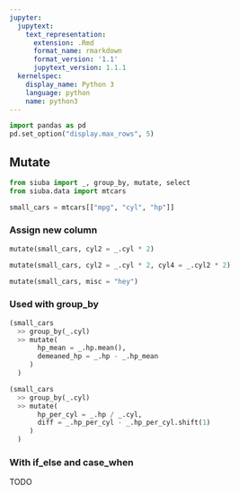 ```yaml
---
jupyter:
  jupytext:
    text_representation:
      extension: .Rmd
      format_name: rmarkdown
      format_version: '1.1'
      jupytext_version: 1.1.1
  kernelspec:
    display_name: Python 3
    language: python
    name: python3
---
```


```python
import pandas as pd
pd.set_option("display.max_rows", 5)
```

## Mutate

```python
from siuba import _, group_by, mutate, select
from siuba.data import mtcars

small_cars = mtcars[["mpg", "cyl", "hp"]]
```

### Assign new column

```python
mutate(small_cars, cyl2 = _.cyl * 2)
```

```python
mutate(small_cars, cyl2 = _.cyl * 2, cyl4 = _.cyl2 * 2)
```

```python
mutate(small_cars, misc = "hey")
```

### Used with group_by

```python
(small_cars
  >> group_by(_.cyl)
  >> mutate(
       hp_mean = _.hp.mean(),
       demeaned_hp = _.hp - _.hp_mean
     )
  )
```

```python
(small_cars
  >> group_by(_.cyl)
  >> mutate(
       hp_per_cyl = _.hp / _.cyl,
       diff = _.hp_per_cyl - _.hp_per_cyl.shift(1)
     )
  )
```

### With if_else and case_when

TODO

```python

```
